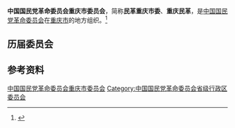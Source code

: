 {{Infobox PRCG
|机构名称 = 中国国民党革命委员会重庆市委员会
|标志1    =
|格言1    =
|届数     = 
|任期始   = 
|任期终   =
|职位1    = 主任委员
|人员1    = 
|职位2    = 副主任委员
|人员2    =
|人数2    =
|职位3    =
|人员3    =
|组织法规 = 中国国民党革命委员会章程
|上级机构 = [[中国国民党革命委员会中央委员会|中国国民党革命委员会中央委员会]]
|机构类型 = [[民主党派|民主党派]][[中国一级行政区|省级行政区]][[委员会|委员会]]
|行政级别 = 正厅级
|场所1    = 
|地址1    = 
|邮编1    = 
|电话1    = 
|官网1    = <!-- {{url|}} -->
}}
'''中国国民党革命委员会重庆市委员会'''，简称'''民革重庆市委'''、'''重庆民革'''，是[[中国国民党革命委员会|中国国民党革命委员会]]在[[重庆市|重庆市]]的地方组织。<ref>{{Cite journal|url=https://kns.cnki.net/kcms/detail/detail.aspx?dbcode=CJFD&dbname=CJFD9697&filename=TUJI199703010&v=MDk4NjIxTHV4WVM3RGgxVDNxVHJXTTFGckNVUjdxZmIrVnVGaURuVUx6T01UakJaN0t4RjliTXJJOUVaSVI4ZVg=|title=欣逢历史机遇的重庆民革在改革中前进|author=|year=1997|issue=03|issn=1673-5900|journal=团结|doi=}}</ref>

== 历届委员会 ==

== 参考资料 ==
{{reflist}}

{{中华人民共和国各省级行政区|委员会|中国国民党革命委员会|仅内地=yes}}

{{Authority control}}
[[Category:中国国民党革命委员会重庆市委员会|]]
[[Category:中国国民党革命委员会省级行政区委员会|Category:中国国民党革命委员会省级行政区委员会]]